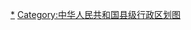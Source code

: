 <div style="position: relative" class="center">
{{Image label begin|image=瑞丽市行政区划.svg|width={{{1|700}}}|link=}} 
{{Image label|x=900|y=490|scale={{{1|700}}}/1840|text=[[勐卯街道|<span style="color: black;">'''勐卯街道'''</span>]]}}
{{Image label|x=1600|y=200|scale={{{1|700}}}/1840|text=[[畹町镇|<span style="color: black;">'''畹町镇'''</span>]]}}
{{Image label|x=300|y=850|scale={{{1|700}}}/1840|text=[[弄岛镇|<span style="color: black;">'''弄岛镇'''</span>]]}}
{{Image label|x=550|y=780|scale={{{1|700}}}/1840|text=[[姐相镇|<span style="color: black;">'''姐相镇'''</span>]]}}
{{Image label|x=430|y=550|scale={{{1|700}}}/1840|text=[[户育乡|<span style="color: black;">'''户育乡'''</span>]]}}
{{Image label|x=750|y=250|scale={{{1|700}}}/1840|text=[[勐秀乡|<span style="color: black;">'''勐秀乡'''</span>]]}}
{{Image label|x=400|y=750|scale={{{1|700}}}/1840|text=[[瑞丽农场|<span style="color: black;">'''瑞'''</span>]]}}
{{Image label|x=500|y=680|scale={{{1|700}}}/1840|text=[[瑞丽农场|<span style="color: black;">'''丽'''</span>]]}}
{{Image label|x=600|y=650|scale={{{1|700}}}/1840|text=[[瑞丽农场|<span style="color: black;">'''农'''</span>]]}}
{{Image label|x=700|y=630|scale={{{1|700}}}/1840|text=[[瑞丽农场|<span style="color: black;">'''场'''</span>]]}}
{{Image label|x=1400|y=250|scale={{{1|700}}}/1840|text=[[畹町农场|<span style="color: black;">'''畹町农场'''</span>]]}}
{{Image label|x=1050|y=595|scale={{{1|700}}}/1840|text=[[姐告边境贸易区|<span style="color: black;">'''←姐告边境贸易区'''</span>]]}}
{{Image label|x=1350|y=400|scale={{{1|700}}}/1840|text=[[畹町经济开发区|<span style="color: black;">'''畹'''</span>]]}}
{{Image label|x=1425|y=370|scale={{{1|700}}}/1840|text=[[畹町经济开发区|<span style="color: black;">'''町'''</span>]]}}
{{Image label|x=1500|y=330|scale={{{1|700}}}/1840|text=[[畹町经济开发区|<span style="color: black;">'''经'''</span>]]}}
{{Image label|x=1575|y=320|scale={{{1|700}}}/1840|text=[[畹町经济开发区|<span style="color: black;">'''济'''</span>]]}}
{{Image label|x=1650|y=290|scale={{{1|700}}}/1840|text=[[畹町经济开发区|<span style="color: black;">'''开'''</span>]]}}
{{Image label|x=1725|y=280|scale={{{1|700}}}/1840|text=[[畹町经济开发区|<span style="color: black;">'''发'''</span>]]}}
{{Image label|x=1800|y=270|scale={{{1|700}}}/1840|text=[[畹町经济开发区|<span style="color: black;">'''区'''</span>]]}}
{{Image label|x=1100|y=50|scale={{{1|700}}}/1840|text=[[中华人民共和国|<span style="color: #704214;">'''中&nbsp;&nbsp;&nbsp;&nbsp;&nbsp;&nbsp;&nbsp;&nbsp;&nbsp;&nbsp;&nbsp;&nbsp;&nbsp;&nbsp;&nbsp;&nbsp;&nbsp;&nbsp;&nbsp;&nbsp;&nbsp;&nbsp;&nbsp;&nbsp;&nbsp;&nbsp;&nbsp;&nbsp;&nbsp;&nbsp;&nbsp;国'''</span>]]}}
{{Image label|x=1100|y=800|scale={{{1|700}}}/1840|text=[[缅甸|<span style="color: #704214;">'''缅&nbsp;&nbsp;&nbsp;&nbsp;&nbsp;&nbsp;&nbsp;&nbsp;&nbsp;&nbsp;&nbsp;&nbsp;&nbsp;&nbsp;&nbsp;&nbsp;&nbsp;&nbsp;&nbsp;&nbsp;&nbsp;&nbsp;&nbsp;&nbsp;&nbsp;&nbsp;&nbsp;&nbsp;&nbsp;&nbsp;&nbsp;甸'''</span>]]}}
{{Image label|x=200|y=150|scale={{{1|700}}}/1840|text=[[缅甸|<span style="color: #704214;">'''缅<br><br><br><br><br><br>甸'''</span>]]}}
</div>
<noinclude>
[[Category:瑞丽市行政区划|*]]
[[Category:中华人民共和国县级行政区划图]]
</noinclude>